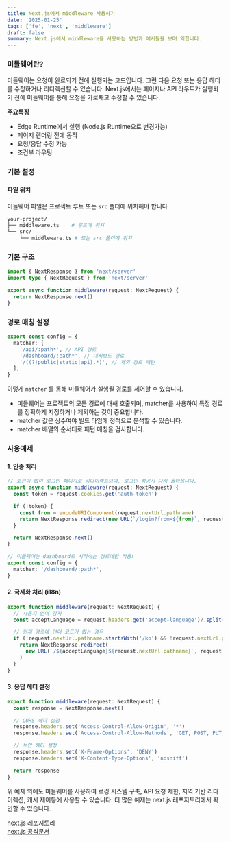 ```yaml
---
title: Next.js에서 middleware 사용하기
date: '2025-01-25'
tags: ['fe', 'next', 'middleware']
draft: false
summary: Next.js에서 middleware를 사용하는 방법과 예시들을 보며 익힙니다.
---
```


### 미들웨어란?

미들웨어는 요청이 완료되기 전에 실행되는 코드입니다. 그런 다음 요청 또는 응답 헤더를 수정하거나 리디렉션할 수 있습니다.
Next.js에서는 페이지나 API 라우트가 실행되기 전에 미들웨어를 통해 요청을 가로채고 수정할 수 있습니다.

**주요특징**

- Edge Runtime에서 실행 (Node.js Runtime으로 변경가능)
- 페이지 렌더링 전에 동작
- 요청/응답 수정 가능
- 조건부 라우팅

### 기본 설정

#### 파일 위치

미들웨어 파일은 프로젝트 루트 또는 `src` 폴더에 위치해야 합니다

```bash
your-project/
├── middleware.ts    # 루트에 위치
└── src/
    └── middleware.ts # 또는 src 폴더에 위치
```

### 기본 구조

```ts
import { NextResponse } from 'next/server'
import type { NextRequest } from 'next/server'

export async function middleware(request: NextRequest) {
  return NextResponse.next()
}
```

### 경로 매칭 설정

```ts
export const config = {
  matcher: [
    '/api/:path*', // API 경로
    '/dashboard/:path*', // 대시보드 경로
    '/((?!public|static|api).*)', // 제외 경로 패턴
  ],
}
```

이렇게 `matcher` 를 통해 미들웨어가 실행될 경로를 제어할 수 있습니다.

- 미들웨어는 프로젝트의 모든 경로에 대해 호출되며, matcher를 사용하여 특정 경로를 정확하게 지정하거나 제외하는 것이 중요합니다.
- matcher 값은 상수여야 빌드 타임에 정적으로 분석할 수 있습니다.
- matcher 배열의 순서대로 패턴 매칭을 검사합니다.

### 사용예제

#### 1. 인증 처리

```ts
// 토큰이 없이 로그인 페이지로 리다이렉트되며, 로그인 성공시 다시 돌아옵니다.
export async function middleware(request: NextRequest) {
  const token = request.cookies.get('auth-token')

  if (!token) {
    const from = encodeURIComponent(request.nextUrl.pathname)
    return NextResponse.redirect(new URL(`/login?from=${from}`, request.url))
  }

  return NextResponse.next()
}

// 미들웨어는 dashboard로 시작하는 경로에만 적용!
export const config = {
  matcher: '/dashboard/:path*',
}
```

#### 2. 국제화 처리 (i18n)

```ts
export function middleware(request: NextRequest) {
  // 사용자 언어 감지
  const acceptLanguage = request.headers.get('accept-language')?.split(',')[0] || 'ko'

  // 현재 경로에 언어 코드가 없는 경우
  if (!request.nextUrl.pathname.startsWith('/ko') && !request.nextUrl.pathname.startsWith('/en')) {
    return NextResponse.redirect(
      new URL(`/${acceptLanguage}${request.nextUrl.pathname}`, request.url)
    )
  }
}
```

#### 3. 응답 헤더 설정

```ts
export function middleware(request: NextRequest) {
  const response = NextResponse.next()

  // CORS 헤더 설정
  response.headers.set('Access-Control-Allow-Origin', '*')
  response.headers.set('Access-Control-Allow-Methods', 'GET, POST, PUT, DELETE')

  // 보안 헤더 설정
  response.headers.set('X-Frame-Options', 'DENY')
  response.headers.set('X-Content-Type-Options', 'nosniff')

  return response
}
```

위 예제 외에도 미들웨어를 사용하여 로깅 시스템 구축, API 요청 제한, 지역 기반 리다이렉션, 캐시 제어등에 사용할 수 있습니다.
더 많은 예제는 next.js 레포지토리에서 확인할 수 있습니다.

[next.js 레포지토리](https://github.com/vercel/next.js/tree/canary/examples)<br/>
[next.js 공식문서](https://nextjs.org/docs/pages/building-your-application/routing/middleware)
